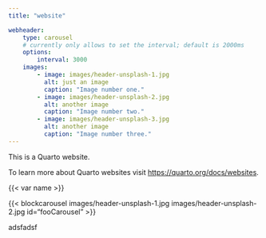 ```yaml
---
title: "website"

webheader:
    type: carousel
    # currently only allows to set the interval; default is 2000ms
    options:
        interval: 3000
    images:
        - image: images/header-unsplash-1.jpg
          alt: just an image
          caption: "Image number one."
        - image: images/header-unsplash-2.jpg
          alt: another image
          caption: "Image number two."
        - image: images/header-unsplash-3.jpg
          alt: another image
          caption: "Image number three."
---
```


This is a Quarto website.

To learn more about Quarto websites visit <https://quarto.org/docs/websites>.

{{< var name >}}

<!-- bootstrap 5 image carousel -->
{{< blockcarousel images/header-unsplash-1.jpg images/header-unsplash-2.jpg id="fooCarousel" >}}


::: {.red}
adsfadsf
:::
